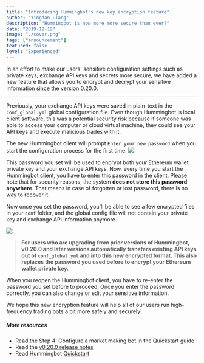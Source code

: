 ```yaml
---
title: "Introducing Hummingbot's new key encryption feature"
author: "Yingdan Liang"
description: "Hummingbot is now more more secure than ever!"
date: "2019-12-19"
image: "./cover.png"
tags: ["announcement"]
featured: false
level: "Experienced"
---
```


In an effort to make our users' sensitive configuration settings such as private keys, exchange API keys and secrets more secure, we have added a new feature that allows you to encrypt and decrypt your sensitive information since the version 0.20.0. 

---
Previously, your exchange API keys were saved in plain-text in the `conf_global.yml` global configuration file. Even though Hummingbot is local client software, this was a potential security risk because if someone was able to access your computer or cloud virtual machine, they could see your API keys and execute malicious trades with it.

The new Hummingbot client will prompt ```Enter your new password``` when you start the configuration process for the first time. 
![](/image1.png)

This password you set will be used to encrypt both your Ethereum wallet private key and your exchange API keys. Now, every time you start the Hummingbot client, you have to enter this password in the client. Please note that for security reasons, the system **does not store this password anywhere**. That means in case of forgotten or lost password, there is no way to recover it. 

Now once you set the password, you'll be able to see a few encrypted files in your ```conf``` folder, and the global config file will not contain your private key and exchange API information anymore. 

![](/image2.png)

>**For users who are upgrading from prior versions of Hummingbot, v0.20.0 and later versions automatically transfers existing API keys out of `conf_global.yml` and into this new encrypted format. This also replaces the password you used before to encrypt your Ethereum wallet private key.**

When you reopen the Hummingbot client, you have to re-enter the password you set before to proceed. Once you enter the password correctly, you can also change or edit your sensitive information.  

We hope this new encryption feature will help all of our users run high-frequency trading bots a bit more safely and securely!

##### More resources
- Read the Step 4: Configure a market making bot in the Quickstart guide
- Read the [v0.20.0 release notes](https://docs.hummingbot.io/release-notes/0.20.0/)
- Read Hummingbot [Quickstart](https://hummingbot.io/academy/quickstart/)